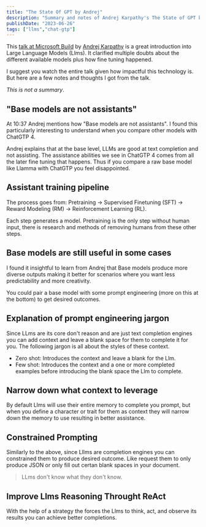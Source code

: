 ```yaml
---
title: "The State Of GPT by Andrej"
description: "Summary and notes of Andrej Karpathy's The State of GPT keynote at Microsoft Build"
publishDate: "2023-06-26"
tags: ["llms","chat-gtp"]
---
```


This [talk at Microsoft Build](https://www.youtube.com/watch?v=bZQun8Y4L2A) by
[Andrej Karpathy](https://twitter.com/karpathy) is a great introduction into
Large Language Models (Llms). It clarified multiple doubts about the different
available models plus how fine tuning happened. 

I suggest you watch the entire talk given how impactful this technology is. But
here are a few notes and thoughts I got from the talk.

_This is not a summary_.

## "Base models are not assistants"

At 10:37 Andrej mentions how "Base models are not assistants". I found this
particularly interesting to understand when you compare other models with
ChatGTP 4. 

Andrej explains that at the base level, LLMs are good at text completion and not
assisting. The assistance abilities we see in ChatGTP 4 comes from all the later
fine tuning that happens. Thus if you compare a raw base model like Llamma with
ChatGTP you feel disappointed. 


## Assistant training pipeline

The process goes from: Pretraining -> Supervised Finetuning (SFT) -> Reward
Modeling (RM) ->
Reinforcement Learning (RL).

Each step generates a model. Pretraining is the only step without human input,
there is research and methods of removing humans from these other steps.


## Base models are still useful in some cases 

I found it insightful to learn from Andrej that Base models produce more diverse
outputs making it better for scenarios where you want less predictability and
more creativity. 

You could pair a base model with some prompt engineering (more on this at the
bottom) to get desired outcomes.


## Explanation of prompt engineering jargon

Since LLms are its core don't reason and are just text completion engines you
can add context and leave a blank space for them to complete it for you. The
following jargon is all about the styles of these context.

- Zero shot: Introduces the context and leave a blank for the Llm.
- Few shot: Introduces the context and a one or more completed examples before
  introducing the blank space the Llm to complete.


## Narrow down what context to leverage

By default Llms will use their entire memory to complete you prompt, but when
you define a character or trait for them as context they will narrow down the
memory to use resulting in better assistance. 

## Constrained Prompting

Similarly to the above, since Lllms are completion engines you can constrained
them to produce desired outcome. Like request them to only produce JSON or only
fill out certan blank spaces in your document. 

> LLms don't know what they don't know.


## Improve Llms Reasoning Throught ReAct

With the help of a strategy the forces the Llms to think, act, and observe its
results you can achieve better completions.


